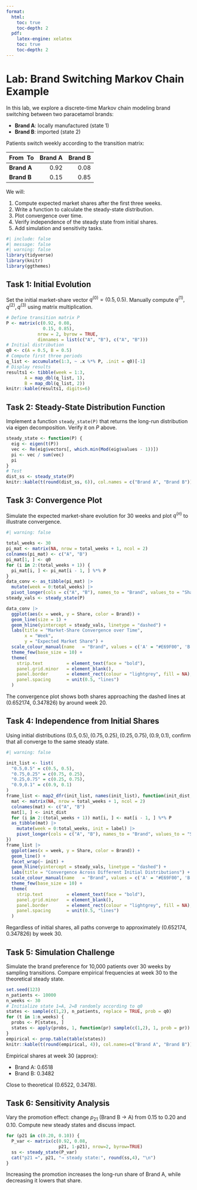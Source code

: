 ```yaml
---
format:
  html: 
    toc: true
    toc-depth: 2
  pdf:
    latex-engine: xelatex
    toc: true
    toc-depth: 2
---
```


# Lab: Brand Switching Markov Chain Example

In this lab, we explore a discrete-time Markov chain modeling brand switching between two paracetamol brands:

- **Brand A**: locally manufactured (state 1)
- **Brand B**: imported (state 2)

Patients switch weekly according to the transition matrix:

| From \ To | Brand A | Brand B |
|-----------|---------:|---------:|
| **Brand A** | 0.92     | 0.08     |
| **Brand B** | 0.15     | 0.85     |

We will:

1. Compute expected market shares after the first three weeks.
2. Write a function to calculate the steady-state distribution.
3. Plot convergence over time.
4. Verify independence of the steady state from initial shares.
5. Add simulation and sensitivity tasks.

```r
#| include: false
#| message: false
#| warning: false
library(tidyverse)
library(knitr)
library(ggthemes)
```


## Task 1: Initial Evolution

Set the initial market-share vector $q^{(0)} = (0.5, 0.5)$. Manually compute $q^{(1)}, q^{(2)}, q^{(3)}$ using matrix multiplication.

```r
# Define transition matrix P
P <- matrix(c(0.92, 0.08,
              0.15, 0.85), 
            nrow = 2, byrow = TRUE,
            dimnames = list(c("A", "B"), c("A", "B")))
# Initial distribution
q0 <- c(A = 0.5, B = 0.5)
# Compute first three periods
q_list <- accumulate(1:3, ~ .x %*% P, .init = q0)[-1]
# Display results
results1 <- tibble(week = 1:3,
       A = map_dbl(q_list, 1),
       B = map_dbl(q_list, 2))
knitr::kable(results1, digits=6)
```

## Task 2: Steady-State Distribution Function

Implement a function `steady_state(P)` that returns the long-run distribution via eigen decomposition. Verify it on $P$ above.

```r
steady_state <- function(P) {
  eig <- eigen(t(P))
  vec <- Re(eig$vectors[, which.min(Mod(eig$values - 1))])
  pi <- vec / sum(vec)
  pi
}
# Test
dist_ss <- steady_state(P)
knitr::kable(t(round(dist_ss, 6)), col.names = c("Brand A", "Brand B"))
```

## Task 3: Convergence Plot

Simulate the expected market-share evolution for 30 weeks and plot $q^{(n)}$ to illustrate convergence.

```r
#| warning: false

total_weeks <- 30
pi_mat <- matrix(NA, nrow = total_weeks + 1, ncol = 2)
colnames(pi_mat) <- c("A", "B")
pi_mat[1, ] <- q0
for (i in 2:(total_weeks + 1)) {
  pi_mat[i, ] <- pi_mat[i - 1, ] %*% P
}
data_conv <- as_tibble(pi_mat) |>
  mutate(week = 0:total_weeks) |>
  pivot_longer(cols = c("A", "B"), names_to = "Brand", values_to = "Share")
steady_vals <- steady_state(P)

data_conv |>
  ggplot(aes(x = week, y = Share, color = Brand)) +
  geom_line(size = 1) +
  geom_hline(yintercept = steady_vals, linetype = "dashed") +
  labs(title = "Market-Share Convergence over Time",
       x = "Week",
       y = "Expected Market Share") +
  scale_colour_manual(name   = "Brand", values = c('A' = "#E69F00", 'B' = "#0072B2")) +
  theme_few(base_size = 10) +
  theme(
    strip.text         = element_text(face = "bold"),
    panel.grid.minor   = element_blank(),
    panel.border       = element_rect(colour = "lightgrey", fill = NA),
    panel.spacing      = unit(0.5, "lines")
  )

```

The convergence plot shows both shares approaching the dashed lines at (0.652174, 0.347826) by around week 20.

## Task 4: Independence from Initial Shares

Using initial distributions $(0.5, 0.5), (0.75, 0.25), (0.25, 0.75), (0.9, 0.1)$, confirm that all converge to the same steady state.

```r
#| warning: false

init_list <- list(
  "0.5,0.5" = c(0.5, 0.5),
  "0.75,0.25" = c(0.75, 0.25),
  "0.25,0.75" = c(0.25, 0.75),
  "0.9,0.1" = c(0.9, 0.1)
)
frame_list <- map2_dfr(init_list, names(init_list), function(init_dist, label) {
  mat <- matrix(NA, nrow = total_weeks + 1, ncol = 2)
  colnames(mat) <- c("A", "B")
  mat[1, ] <- init_dist
  for (i in 2:(total_weeks + 1)) mat[i, ] <- mat[i - 1, ] %*% P
  as_tibble(mat) |>
    mutate(week = 0:total_weeks, init = label) |>
    pivot_longer(cols = c("A", "B"), names_to = "Brand", values_to = "Share")
})
frame_list |>
  ggplot(aes(x = week, y = Share, color = Brand)) +
  geom_line() +
  facet_wrap(~ init) +
  geom_hline(yintercept = steady_vals, linetype = "dashed") +
  labs(title = "Convergence Across Different Initial Distributions") +
  scale_colour_manual(name   = "Brand", values = c('A' = "#E69F00", 'B' = "#0072B2")) +
  theme_few(base_size = 10) +
  theme(
    strip.text         = element_text(face = "bold"),
    panel.grid.minor   = element_blank(),
    panel.border       = element_rect(colour = "lightgrey", fill = NA),
    panel.spacing      = unit(0.5, "lines")
  )
```

Regardless of initial shares, all paths converge to approximately (0.652174, 0.347826) by week 30.

## Task 5: Simulation Challenge

Simulate the brand preference for 10,000 patients over 30 weeks by sampling transitions. Compare empirical frequencies at week 30 to the theoretical steady state.

```r
set.seed(123)
n_patients <- 10000
n_weeks <- 30
# Initialize state 1=A, 2=B randomly according to q0
states <- sample(c(1,2), n_patients, replace = TRUE, prob = q0)
for (t in 1:n_weeks) {
  probs <- P[states, ]
  states <- apply(probs, 1, function(pr) sample(c(1,2), 1, prob = pr))
}
empirical <- prop.table(table(states))
knitr::kable(t(round(empirical, 4)), col.names=c("Brand A", "Brand B"))
```

Empirical shares at week 30 (approx):

- Brand A: 0.6518
- Brand B: 0.3482

Close to theoretical (0.6522, 0.3478).

## Task 6: Sensitivity Analysis

Vary the promotion effect: change $p_{21}$ (Brand B → A) from 0.15 to 0.20 and 0.10. Compute new steady states and discuss impact.

```r
for (p21 in c(0.20, 0.10)) {
  P_var <- matrix(c(0.92, 0.08,
                    p21, 1-p21), nrow=2, byrow=TRUE)
  ss <- steady_state(P_var)
  cat("p21 =", p21, "→ steady state:", round(ss,4), "\n")
}
```

Increasing the promotion increases the long-run share of Brand A, while decreasing it lowers that share.
